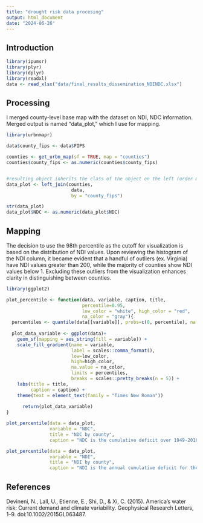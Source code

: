 ```yaml
---
title: "drought risk data procesing"
output: html_document
date: "2024-06-26"
---
```


## Introduction


```r
library(ipumsr)
library(plyr)
library(dplyr)
library(readxl)
data <- read_xlsx("data/final_results_dissemination_NDINDC.xlsx")
```

## Processing
I merged county-level base map with the dataset on NDI, NDC information. Merged output is named "data_plot," which I use for mapping.
```r
library(urbnmapr)

data$county_fips <- data$FIPS

counties <- get_urbn_map(sf = TRUE, map = "counties")
counties$county_fips <- as.numeric(counties$county_fips)


#resulting object inherits the class of the object on the left (order matters!)
data_plot <- left_join(counties, 
                        data, 
                        by = "county_fips")

str(data_plot)
data_plot$NDC <- as.numeric(data_plot$NDC)
```

## Mapping
The decision to use the 98th percentile as the cutoff for visualization is based on the distribution of NDI values. Upon reviewing the histogram of the NDI column, it became evident that a handful of outliers (ex. Virginia) have NDI values greater than 200, while the majority of counties show NDI values below 1. Excluding these outliers from the visualization enhances clarity in distinguishing between counties.

```r
library(ggplot2) 

plot_percentile <- function(data, variable, caption, title,
                            percentile=0.95,
                            low_color = "white", high_color = "red",
                            na_color = "gray"){
  percentiles <- quantile(data[[variable]], probs=c(0, percentile), na.rm=TRUE)
  
  plot_data_variable <- ggplot(data)+
    geom_sf(mapping = aes_string(fill = variable)) +
    scale_fill_gradient(name = variable, 
                        label = scales::comma_format(),
                        low=low_color,
                        high=high_color,
                        na.value = na_color,
                        limits = percentiles,
                        breaks = scales::pretty_breaks(n = 5)) + 
    labs(title = title,
         caption = caption) +
    theme(text = element_text(family = "Times New Roman"))
  
      return(plot_data_variable)
}

plot_percentile(data = data_plot, 
                variable = "NDC", 
                title = "NDC by county", 
                caption = "NDC is the cumulative deficit over 1949-2010.")

plot_percentile(data = data_plot, 
                variable = "NDI", 
                title = "NDI by county", 
                caption = "NDI is the annual cumulative deficit for the worst drought year.")
```

## References
Devineni, N., Lall, U., Etienne, E., Shi, D., & Xi, C. (2015). 
America’s water risk: Current demand and climate variability. Geophysical Research Letters, 1–9. doi:10.1002/2015GL063487.




